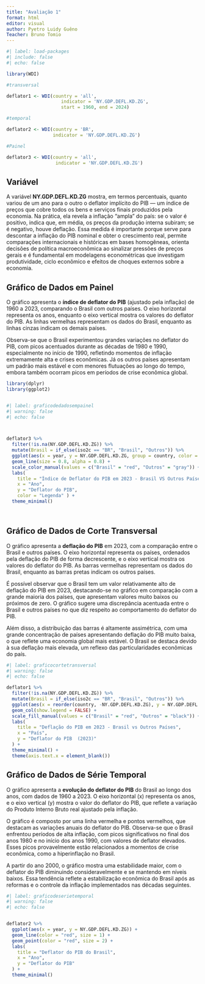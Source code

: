 ---
title: "Avaliação 1"
format: html
editor: visual
author: Pyetro Luidy Guêno
Teacher: Bruno Tomio
---

```{r, echo=FALSE, warning=FALSE, message=FALSE}

#| label: load-packages
#| include: false
#| echo: false

library(WDI)

#transversal

deflator1 <- WDI(country = 'all',
                    indicator = 'NY.GDP.DEFL.KD.ZG',
                    start = 1960, end = 2024)

#temporal

deflator2 <- WDI(country = 'BR',
                 indicator = 'NY.GDP.DEFL.KD.ZG')

#Painel

deflator3 <- WDI(country = 'all',
                  indicator = 'NY.GDP.DEFL.KD.ZG')


```

## Variável

A variável **NY.GDP.DEFL.KD.ZG** mostra, em termos percentuais, quanto variou de um ano para o outro o deflator implícito do PIB — um índice de preços que cobre todos os bens e serviços finais produzidos pela economia. Na prática, ela revela a inflação “ampla” do país: se o valor é positivo, indica que, em média, os preços da produção interna subiram; se é negativo, houve deflação. Essa medida é importante porque serve para descontar a inflação do PIB nominal e obter o crescimento real, permite comparações internacionais e históricas em bases homogêneas, orienta decisões de política macroeconômica ao sinalizar pressões de preços gerais e é fundamental em modelagens econométricas que investigam produtividade, ciclo econômico e efeitos de choques externos sobre a economia.

## Gráfico de Dados em Painel

O gráfico apresenta o **índice de deflator do PIB** (ajustado pela inflação) de 1960 a 2023, comparando o Brasil com outros países. O eixo horizontal representa os anos, enquanto o eixo vertical mostra os valores do deflator do PIB. As linhas vermelhas representam os dados do Brasil, enquanto as linhas cinzas indicam os demais países.

Observa-se que o Brasil experimentou grandes variações no deflator do PIB, com picos acentuados durante as décadas de 1980 e 1990, especialmente no início de 1990, refletindo momentos de inflação extremamente alta e crises econômicas. Já os outros países apresentam um padrão mais estável e com menores flutuações ao longo do tempo, embora também ocorram picos em períodos de crise econômica global.

```{r, echo=FALSE, warning=FALSE, message=FALSE}


library(dplyr)
library(ggplot2)


#| label: graficodedadosempainel
#| warning: false
#| echo: false



deflator3 %>%
  filter(!is.na(NY.GDP.DEFL.KD.ZG)) %>%
  mutate(Brasil = if_else(iso2c == "BR", "Brasil", "Outros")) %>%
  ggplot(aes(x = year, y = NY.GDP.DEFL.KD.ZG, group = country, color = Brasil)) +
  geom_line(size = 0.8, alpha = 0.8) +
  scale_color_manual(values = c("Brasil" = "red", "Outros" = "gray")) +
  labs(
    title = "Índice de Deflator do PIB em 2023 - Brasil VS Outros Países",
    x = "Ano",
    y = "Deflator do PIB",
    color = "Legenda" ) +
  theme_minimal()




```

## Gráfico de Dados de Corte Transversal

O gráfico apresenta a **deflação do PIB** em 2023, com a comparação entre o Brasil e outros países. O eixo horizontal representa os países, ordenados pela deflação do PIB de forma decrescente, e o eixo vertical mostra os valores do deflator do PIB. As barras vermelhas representam os dados do Brasil, enquanto as barras pretas indicam os outros países.

É possível observar que o Brasil tem um valor relativamente alto de deflação do PIB em 2023, destacando-se no gráfico em comparação com a grande maioria dos países, que apresentam valores muito baixos ou próximos de zero. O gráfico sugere uma discrepância acentuada entre o Brasil e outros países no que diz respeito ao comportamento do deflator do PIB.

Além disso, a distribuição das barras é altamente assimétrica, com uma grande concentração de países apresentando deflação do PIB muito baixa, o que reflete uma economia global mais estável. O Brasil se destaca devido à sua deflação mais elevada, um reflexo das particularidades econômicas do país.

```{r, echo=FALSE, warning=FALSE, message=FALSE}
#| label: graficocortetransversal
#| warning: false 
#| echo: false  

deflator1 %>%
  filter(!is.na(NY.GDP.DEFL.KD.ZG)) %>%
  mutate(Brasil = if_else(iso2c == "BR", "Brasil", "Outros")) %>%
  ggplot(aes(x = reorder(country, -NY.GDP.DEFL.KD.ZG), y = NY.GDP.DEFL.KD.ZG, fill = Brasil)) +
  geom_col(show.legend = FALSE) +
  scale_fill_manual(values = c("Brasil" = "red", "Outros" = "black")) +
  labs(
    title = "Deflação do PIB em 2023 - Brasil vs Outros Países",
    x = "País",
    y = "Deflator do PIB  (2023)"
  ) +
  theme_minimal() +
  theme(axis.text.x = element_blank())
```

## Gráfico de Dados de Série Temporal

O gráfico apresenta a **evolução do deflator do PIB** do Brasil ao longo dos anos, com dados de 1960 a 2023. O eixo horizontal (x) representa os anos, e o eixo vertical (y) mostra o valor do deflator do PIB, que reflete a variação do Produto Interno Bruto real ajustado pela inflação.

O gráfico é composto por uma linha vermelha e pontos vermelhos, que destacam as variações anuais do deflator do PIB. Observa-se que o Brasil enfrentou períodos de alta inflação, com picos significativos no final dos anos 1980 e no início dos anos 1990, com valores de deflator elevados. Esses picos provavelmente estão relacionados a momentos de crise econômica, como a hiperinflação no Brasil.

A partir do ano 2000, o gráfico mostra uma estabilidade maior, com o deflator do PIB diminuindo consideravelmente e se mantendo em níveis baixos. Essa tendência reflete a estabilização econômica do Brasil após as reformas e o controle da inflação implementados nas décadas seguintes.

```{r, echo=FALSE, warning=FALSE, message=FALSE}

#| label: graficodeserietemporal
#| warning: false 
#| echo: false    


deflator2 %>%
  ggplot(aes(x = year, y = NY.GDP.DEFL.KD.ZG)) +
  geom_line(color = "red", size = 1) + 
  geom_point(color = "red", size = 2) +
  labs(
    title = "Deflator do PIB do Brasil",
    x = "Ano",
    y = "Deflator do PIB"
  ) +
  theme_minimal()
```
